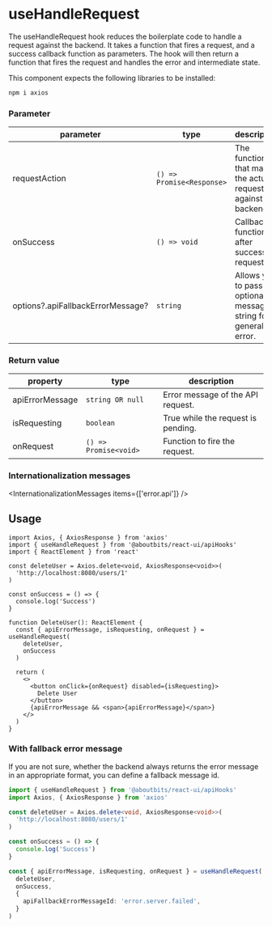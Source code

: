 
<Meta
  title="Components/APIHooks/useHandleRequest"
  component={useHandleRequest}
/>

# useHandleRequest

The useHandleRequest hook reduces the boilerplate code to handle a request against the backend.
It takes a function that fires a request, and a success callback function as parameters.
The hook will then return a function that fires the request and handles the error and intermediate state.

This component expects the following libraries to be installed:

```sh
npm i axios
```

### Parameter

| parameter                         | type                      | description                                                        |
| --------------------------------- | ------------------------- | ------------------------------------------------------------------ |
| requestAction                     | `() => Promise<Response>` | The function that makes the actual request against the backend.    |
| onSuccess                         | `() => void`              | Callback function after successful request.                        |
| options?.apiFallbackErrorMessage? | `string`                  | Allows you to pass an optional message string for a general error. |

### Return value

| property        | type                  | description                        |
| --------------- | --------------------- | ---------------------------------- |
| apiErrorMessage | `string OR null`      | Error message of the API request.  |
| isRequesting    | `boolean`             | True while the request is pending. |
| onRequest       | `() => Promise<void>` | Function to fire the request.      |

### Internationalization messages

<InternationalizationMessages items={['error.api']} />

## Usage

```tsx
import Axios, { AxiosResponse } from 'axios'
import { useHandleRequest } from '@aboutbits/react-ui/apiHooks'
import { ReactElement } from 'react'

const deleteUser = Axios.delete<void, AxiosResponse<void>>(
  'http://localhost:8080/users/1'
)

const onSuccess = () => {
  console.log('Success')
}

function DeleteUser(): ReactElement {
  const { apiErrorMessage, isRequesting, onRequest } = useHandleRequest(
    deleteUser,
    onSuccess
  )

  return (
    <>
      <button onClick={onRequest} disabled={isRequesting}>
        Delete User
      </button>
      {apiErrorMessage && <span>{apiErrorMessage}</span>}
    </>
  )
}
```

### With fallback error message

If you are not sure, whether the backend always returns the error message in an appropriate format, you can define a fallback message id.

```ts
import { useHandleRequest } from '@aboutbits/react-ui/apiHooks'
import Axios, { AxiosResponse } from 'axios'

const deleteUser = Axios.delete<void, AxiosResponse<void>>(
  'http://localhost:8080/users/1'
)

const onSuccess = () => {
  console.log('Success')
}

const { apiErrorMessage, isRequesting, onRequest } = useHandleRequest(
  deleteUser,
  onSuccess,
  {
    apiFallbackErrorMessageId: 'error.server.failed',
  }
)
```
